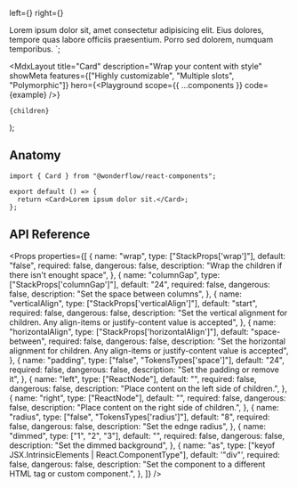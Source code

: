 
  left={<Icon name="message" dimension={32} />}
  right={<Icon name="compass" dimension={32} />}
>
  Lorem ipsum dolor sit, amet consectetur adipisicing elit. Eius
  dolores, tempore quas labore officiis praesentium. Porro sed dolorem,
  numquam temporibus.
</Card>`;

  <MdxLayout
    title="Card"
    description="Wrap your content with style"
    showMeta
    features={["Highly customizable", "Multiple slots", "Polymorphic"]}
    hero={<Playground scope={{ ...components }} code={example} />}
  >
    {children}
  </MdxLayout>
);

## Anatomy

```tsx highlight=1,4
import { Card } from "@wonderflow/react-components";

export default () => {
  return <Card>Lorem ipsum dolor sit.</Card>;
};
```

## API Reference

<Props
  properties={[
    {
      name: "wrap",
      type: ["StackProps['wrap']"],
      default: "false",
      required: false,
      dangerous: false,
      description: "Wrap the children if there isn't enought space",
    },
    {
      name: "columnGap",
      type: ["StackProps['columnGap']"],
      default: "24",
      required: false,
      dangerous: false,
      description: "Set the space between columns",
    },
    {
      name: "verticalAlign",
      type: ["StackProps['verticalAlign']"],
      default: "start",
      required: false,
      dangerous: false,
      description:
        "Set the vertical alignment for children. Any align-items or justify-content value is accepted",
    },
    {
      name: "horizontalAlign",
      type: ["StackProps['horizontalAlign']"],
      default: "space-between",
      required: false,
      dangerous: false,
      description:
        "Set the horizontal alignment for children. Any align-items or justify-content value is accepted",
    },
    {
      name: "padding",
      type: ["false", "TokensTypes['space']"],
      default: "24",
      required: false,
      dangerous: false,
      description: "Set the padding or remove it",
    },
    {
      name: "left",
      type: ["ReactNode"],
      default: "",
      required: false,
      dangerous: false,
      description: "Place content on the left side of children.",
    },
    {
      name: "right",
      type: ["ReactNode"],
      default: "",
      required: false,
      dangerous: false,
      description: "Place content on the right side of children.",
    },
    {
      name: "radius",
      type: ["false", "TokensTypes['radius']"],
      default: "8",
      required: false,
      dangerous: false,
      description: "Set the ednge radius",
    },
    {
      name: "dimmed",
      type: ["1", "2", "3"],
      default: "",
      required: false,
      dangerous: false,
      description: "Set the dimmed background",
    },
    {
      name: "as",
      type: ["keyof JSX.IntrinsicElements | React.ComponentType<any>"],
      default: '"div"',
      required: false,
      dangerous: false,
      description:
        "Set the component to a different HTML tag or custom component.",
    },
  ]}
/>
